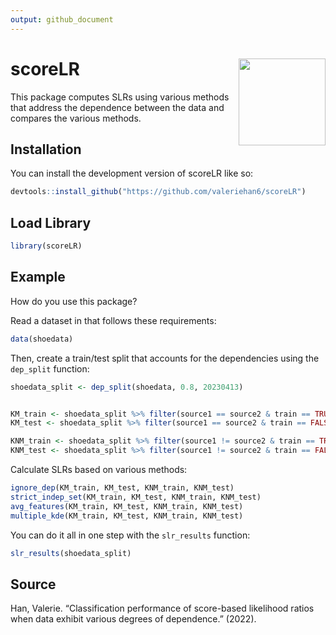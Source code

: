 ```yaml
---
output: github_document
---
```


<!-- [![R-CMD-check](https://github.com/valeriehan6/scoreLR/actions/workflows/R-CMD-check.yaml/badge.svg)](https://github.com/valeriehan6/scoreLR/actions/workflows/R-CMD-check.yaml) -->
<!-- [![Coverage status](https://codecov.io/gh/valeriehan6/scoreLR/branch/main/graph/badge.svg)](https://codecov.io/github/valeriehan6/scoreLR?branch=main) -->

# scoreLR <img src="man/figures/logo.png" align="right" height="139" />

<!-- # scoreLR -->

This package computes SLRs using various methods that address the dependence between the data and compares the various methods. 

## Installation

You can install the development version of scoreLR like so:

```r
devtools::install_github("https://github.com/valeriehan6/scoreLR")
```

## Load Library

```r
library(scoreLR)
```



## Example

How do you use this package?

Read a dataset in that follows these requirements:

```r
data(shoedata)
```


Then, create a train/test split that accounts for the dependencies using the `dep_split` function:
```r
shoedata_split <- dep_split(shoedata, 0.8, 20230413)


KM_train <- shoedata_split %>% filter(source1 == source2 & train == TRUE) 
KM_test <- shoedata_split %>% filter(source1 == source2 & train == FALSE)

KNM_train <- shoedata_split %>% filter(source1 != source2 & train == TRUE)
KNM_test <- shoedata_split %>% filter(source1 != source2 & train == FALSE)

```


Calculate SLRs based on various methods:
```r
ignore_dep(KM_train, KM_test, KNM_train, KNM_test)
strict_indep_set(KM_train, KM_test, KNM_train, KNM_test)
avg_features(KM_train, KM_test, KNM_train, KNM_test)
multiple_kde(KM_train, KM_test, KNM_train, KNM_test)
```


You can do it all in one step with the `slr_results` function:
```r
slr_results(shoedata_split)
```



## Source

Han, Valerie. "Classification performance of score-based likelihood ratios when data exhibit various degrees of dependence." (2022).
